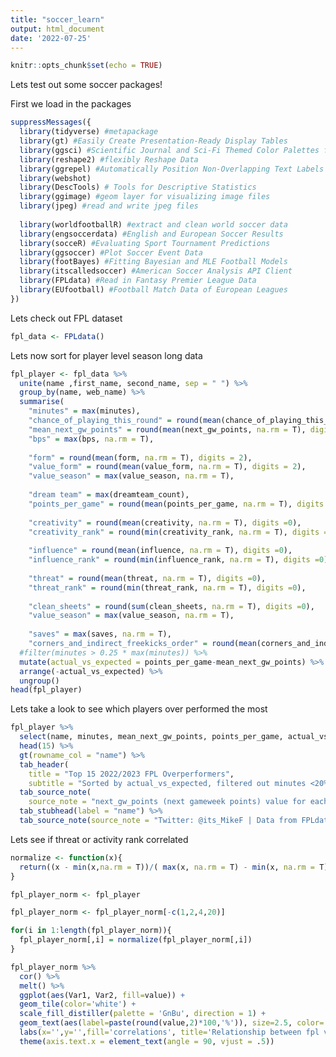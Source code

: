 ```yaml
---
title: "soccer_learn"
output: html_document
date: '2022-07-25'
---
```


```r
knitr::opts_chunk$set(echo = TRUE)
```

Lets test out some soccer packages!

First we load in the packages
```r
suppressMessages({
  library(tidyverse) #metapackage
  library(gt) #Easily Create Presentation-Ready Display Tables
  library(ggsci) #Scientific Journal and Sci-Fi Themed Color Palettes for 'ggplot2'
  library(reshape2) #flexibly Reshape Data
  library(ggrepel) #Automatically Position Non-Overlapping Text Labels with 'ggplot2'
  library(webshot)
  library(DescTools) # Tools for Descriptive Statistics
  library(ggimage) #geom layer for visualizing image files
  library(jpeg) #read and write jpeg files
  
  library(worldfootballR) #extract and clean world soccer data
  library(engsoccerdata) #English and European Soccer Results
  library(socceR) #Evaluating Sport Tournament Predictions
  library(ggsoccer) #Plot Soccer Event Data
  library(footBayes) #Fitting Bayesian and MLE Football Models
  library(itscalledsoccer) #American Soccer Analysis API Client
  library(FPLdata) #Read in Fantasy Premier League Data
  library(EUfootball) #Football Match Data of European Leagues
})
```

Lets check out FPL dataset
```r
fpl_data <- FPLdata()
```
Lets now sort for player level season long data
```r
fpl_player <- fpl_data %>%
  unite(name ,first_name, second_name, sep = " ") %>% 
  group_by(name, web_name) %>%
  summarise(
    "minutes" = max(minutes),
    "chance_of_playing_this_round" = round(mean(chance_of_playing_this_round, na.rm = T), digits = 2),
    "mean_next_gw_points" = round(mean(next_gw_points, na.rm = T), digits = 2), 
    "bps" = max(bps, na.rm = T), 
    
    "form" = round(mean(form, na.rm = T), digits = 2),
    "value_form" = round(mean(value_form, na.rm = T), digits = 2),
    "value_season" = max(value_season, na.rm = T),
    
    "dream team" = max(dreamteam_count),
    "points_per_game" = round(mean(points_per_game, na.rm = T), digits =2), 
    
    "creativity" = round(mean(creativity, na.rm = T), digits =0),
    "creativity_rank" = round(min(creativity_rank, na.rm = T), digits =0),
    
    "influence" = round(mean(influence, na.rm = T), digits =0),
    "influence_rank" = round(min(influence_rank, na.rm = T), digits =0),
    
    "threat" = round(mean(threat, na.rm = T), digits =0),
    "threat_rank" = round(min(threat_rank, na.rm = T), digits =0),
    
    "clean_sheets" = round(sum(clean_sheets, na.rm = T), digits =0), 
    "value_season" = max(value_season, na.rm = T), 
    
    "saves" = max(saves, na.rm = T), 
    "corners_and_indirect_freekicks_order" = round(mean(corners_and_indirect_freekicks_order, na.rm = T),digits = 1)) %>%
  #filter(minutes > 0.25 * max(minutes)) %>% 
  mutate(actual_vs_expected = points_per_game-mean_next_gw_points) %>% 
  arrange(-actual_vs_expected) %>% 
  ungroup()
head(fpl_player)
```

Lets take a look to see which players over performed the most
```r
fpl_player %>% 
  select(name, minutes, mean_next_gw_points, points_per_game, actual_vs_expected) %>% 
  head(15) %>% 
  gt(rowname_col = "name") %>% 
  tab_header(
    title = "Top 15 2022/2023 FPL Overperformers", 
    subtitle = "Sorted by actual_vs_expected, filtered out minutes <20%") %>% 
  tab_source_note(
    source_note = "next_gw_points (next gameweek points) value for each player given their attributes in the current week.") %>% 
  tab_stubhead(label = "name") %>% 
  tab_source_note(source_note = "Twitter: @its_MikeF | Data from FPLdata") 
```

Lets see if threat or activity rank correlated
```r
normalize <- function(x){
  return((x - min(x,na.rm = T))/( max(x, na.rm = T) - min(x, na.rm = T)))
}

fpl_player_norm <- fpl_player

fpl_player_norm <- fpl_player_norm[-c(1,2,4,20)]

for(i in 1:length(fpl_player_norm)){
  fpl_player_norm[,i] = normalize(fpl_player_norm[,i])
}

fpl_player_norm %>%
  cor() %>%
  melt() %>%
  ggplot(aes(Var1, Var2, fill=value)) +
  geom_tile(color='white') +
  scale_fill_distiller(palette = 'GnBu', direction = 1) +
  geom_text(aes(label=paste(round(value,2)*100,'%')), size=2.5, color='black') +
  labs(x='',y='',fill='correlations', title='Relationship between fpl variables') +
  theme(axis.text.x = element_text(angle = 90, vjust = .5))
```
